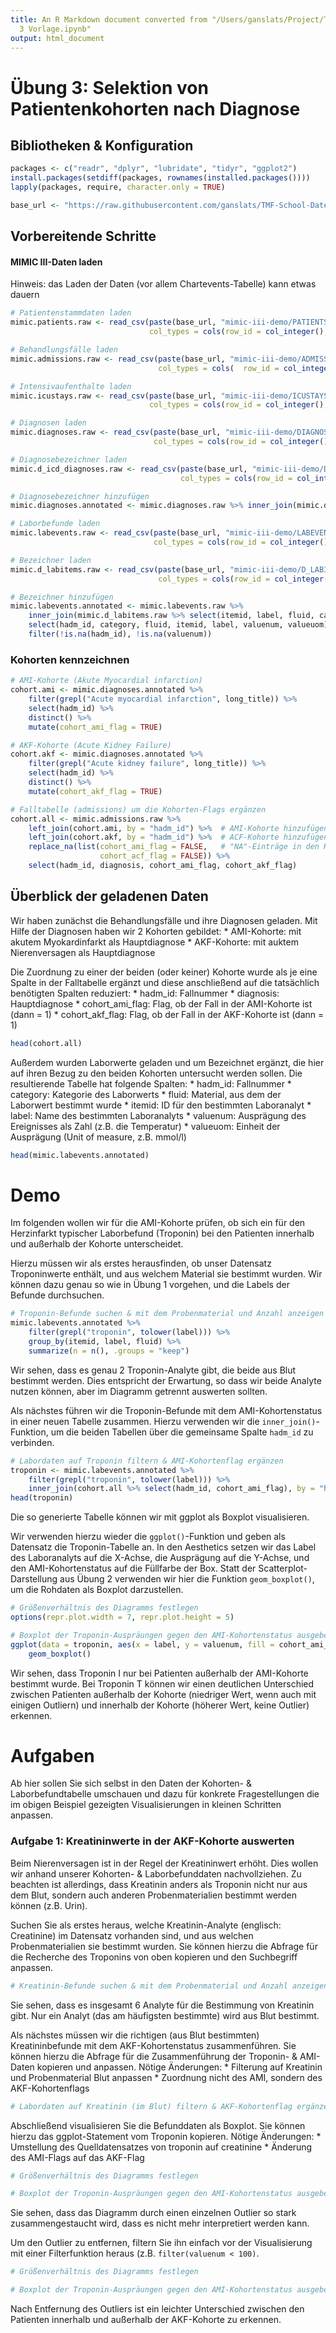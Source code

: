```yaml
---
title: An R Markdown document converted from "/Users/ganslats/Project/TMF-School/TMF-School-Datenanalyse-Visualisierung/Notebooks/Übung
  3 Vorlage.ipynb"
output: html_document
---
```


# Übung 3: Selektion von Patientenkohorten nach Diagnose

## Bibliotheken & Konfiguration

```r
packages <- c("readr", "dplyr", "lubridate", "tidyr", "ggplot2")
install.packages(setdiff(packages, rownames(installed.packages())))
lapply(packages, require, character.only = TRUE)

base_url <- "https://raw.githubusercontent.com/ganslats/TMF-School-Datenanalyse-Visualisierung/master/Rohdaten/"
```

## Vorbereitende Schritte

#### MIMIC III-Daten laden

Hinweis: das Laden der Daten (vor allem Chartevents-Tabelle) kann etwas dauern

```r
# Patientenstammdaten laden
mimic.patients.raw <- read_csv(paste(base_url, "mimic-iii-demo/PATIENTS.csv", sep=""),
                               col_types = cols(row_id = col_integer(), subject_id = col_integer(), gender = col_character(), dob = col_datetime(format = ""), dod = col_datetime(format = ""), dod_hosp = col_datetime(format = ""), dod_ssn = col_datetime(format = ""), expire_flag = col_double()))

# Behandlungsfälle laden
mimic.admissions.raw <- read_csv(paste(base_url, "mimic-iii-demo/ADMISSIONS.csv", sep=""),
                                 col_types = cols(  row_id = col_integer(), subject_id = col_integer(), hadm_id = col_integer(), admittime = col_datetime(format = ""), dischtime = col_datetime(format = ""), deathtime = col_datetime(format = ""), admission_type = col_character(), admission_location = col_character(), discharge_location = col_character(), insurance = col_character(), language = col_character(), religion = col_character(), marital_status = col_character(), ethnicity = col_character(), edregtime = col_datetime(format = ""), edouttime = col_datetime(format = ""), diagnosis = col_character(), hospital_expire_flag = col_double(), has_chartevents_data = col_double()))

# Intensivaufenthalte laden
mimic.icustays.raw <- read_csv(paste(base_url, "mimic-iii-demo/ICUSTAYS.csv", sep=""),
                               col_types = cols(row_id = col_integer(), subject_id = col_integer(), hadm_id = col_integer(), icustay_id = col_integer(), dbsource = col_character(), first_careunit = col_character(), last_careunit = col_character(), first_wardid = col_double(), last_wardid = col_double(), intime = col_datetime(format = ""), outtime = col_datetime(format = ""), los = col_double()))

# Diagnosen laden
mimic.diagnoses.raw <- read_csv(paste(base_url, "mimic-iii-demo/DIAGNOSES_ICD.csv", sep=""),
                                col_types = cols(row_id = col_integer(), subject_id = col_integer(), hadm_id = col_integer(), seq_num = col_integer(), icd9_code = col_character()))

# Diagnosebezeichner laden
mimic.d_icd_diagnoses.raw <- read_csv(paste(base_url, "mimic-iii-demo/D_ICD_DIAGNOSES.csv", sep=""),
                                      col_types = cols(row_id = col_integer(), icd9_code = col_character(), short_title = col_character(), long_title = col_character()))

# Diagnosebezeichner hinzufügen
mimic.diagnoses.annotated <- mimic.diagnoses.raw %>% inner_join(mimic.d_icd_diagnoses.raw %>% select(icd9_code, short_title, long_title), by = "icd9_code")

# Laborbefunde laden
mimic.labevents.raw <- read_csv(paste(base_url, "mimic-iii-demo/LABEVENTS.csv", sep=""),
                                col_types = cols(row_id = col_integer(), subject_id = col_integer(), hadm_id = col_integer(), itemid = col_integer(), charttime = col_datetime(format = ""), value = col_character(), valuenum = col_double(), valueuom = col_character(), flag = col_character()))

# Bezeichner laden
mimic.d_labitems.raw <- read_csv(paste(base_url, "mimic-iii-demo/D_LABITEMS.csv", sep=""),
                                 col_types = cols(row_id = col_integer(), itemid = col_integer(), label = col_character(), fluid = col_character(), category = col_character(), loinc_code = col_character()))

# Bezeichner hinzufügen
mimic.labevents.annotated <- mimic.labevents.raw %>% 
    inner_join(mimic.d_labitems.raw %>% select(itemid, label, fluid, category, loinc_code), by = "itemid") %>%
    select(hadm_id, category, fluid, itemid, label, valuenum, valueuom) %>%
    filter(!is.na(hadm_id), !is.na(valuenum))
```

### Kohorten kennzeichnen

```r
# AMI-Kohorte (Akute Myocardial infarction)
cohort.ami <- mimic.diagnoses.annotated %>% 
    filter(grepl("Acute myocardial infarction", long_title)) %>%
    select(hadm_id) %>%
    distinct() %>%
    mutate(cohort_ami_flag = TRUE)

# AKF-Kohorte (Acute Kidney Failure)
cohort.akf <- mimic.diagnoses.annotated %>% 
    filter(grepl("Acute kidney failure", long_title)) %>%
    select(hadm_id) %>%
    distinct() %>%
    mutate(cohort_akf_flag = TRUE)

# Falltabelle (admissions) um die Kohorten-Flags ergänzen
cohort.all <- mimic.admissions.raw %>%
    left_join(cohort.ami, by = "hadm_id") %>%  # AMI-Kohorte hinzufügen
    left_join(cohort.akf, by = "hadm_id") %>%  # ACF-Kohorte hinzufügen
    replace_na(list(cohort_ami_flag = FALSE,   # "NA"-Einträge in den Kohorten-Flags durch FALSE ersetzen
                    cohort_acf_flag = FALSE)) %>%
    select(hadm_id, diagnosis, cohort_ami_flag, cohort_akf_flag)
```

## Überblick der geladenen Daten

Wir haben zunächst die Behandlungsfälle und ihre Diagnosen geladen. Mit Hilfe der Diagnosen haben wir 2 Kohorten gebildet:
* AMI-Kohorte: mit akutem Myokardinfarkt als Hauptdiagnose
* AKF-Kohorte: mit auktem Nierenversagen als Hauptdiagnose

Die Zuordnung zu einer der beiden (oder keiner) Kohorte wurde als je eine Spalte in der Falltabelle ergänzt und diese anschließend auf die tatsächlich benötigten Spalten reduziert:
* hadm_id: Fallnummer
* diagnosis: Hauptdiagnose
* cohort_ami_flag: Flag, ob der Fall in der AMI-Kohorte ist (dann = 1)
* cohort_akf_flag: Flag, ob der Fall in der AKF-Kohorte ist (dann = 1)

```r
head(cohort.all)
```

Außerdem wurden Laborwerte geladen und um Bezeichnet ergänzt, die hier auf ihren Bezug zu den beiden Kohorten untersucht werden sollen. Die resultierende Tabelle hat folgende Spalten:
* hadm_id: Fallnummer
* category: Kategorie des Laborwerts
* fluid: Material, aus dem der Laborwert bestimmt wurde
* itemid: ID für den bestimmten Laboranalyt
* label: Name des bestimmten Laboranalyts
* valuenum: Ausprägung des Ereignisses als Zahl (z.B. die Temperatur)
* valueuom: Einheit der Ausprägung (Unit of measure, z.B. mmol/l)

```r
head(mimic.labevents.annotated)
```

# Demo

Im folgenden wollen wir für die AMI-Kohorte prüfen, ob sich ein für den Herzinfarkt typischer Laborbefund (Troponin) bei den Patienten innerhalb und außerhalb der Kohorte unterscheidet.

Hierzu müssen wir als erstes herausfinden, ob unser Datensatz Troponinwerte enthält, und aus welchem Material sie bestimmt wurden. Wir können dazu genau so wie in Übung 1 vorgehen, und die Labels der Befunde durchsuchen.

```r
# Troponin-Befunde suchen & mit dem Probenmaterial und Anzahl anzeigen
mimic.labevents.annotated %>%
    filter(grepl("troponin", tolower(label))) %>%
    group_by(itemid, label, fluid) %>%
    summarize(n = n(), .groups = "keep")
```

Wir sehen, dass es genau 2 Troponin-Analyte gibt, die beide aus Blut bestimmt werden. Dies entspricht der Erwartung, so dass wir beide Analyte nutzen können, aber im Diagramm getrennt auswerten sollten.

Als nächstes führen wir die Troponin-Befunde mit dem AMI-Kohortenstatus in einer neuen Tabelle zusammen.
Hierzu verwenden wir die `inner_join()`-Funktion, um die beiden Tabellen über die gemeinsame Spalte `hadm_id` zu verbinden.

```r
# Labordaten auf Troponin filtern & AMI-Kohortenflag ergänzen
troponin <- mimic.labevents.annotated %>%
    filter(grepl("troponin", tolower(label))) %>%
    inner_join(cohort.all %>% select(hadm_id, cohort_ami_flag), by = "hadm_id")
head(troponin)
```

Die so generierte Tabelle können wir mit ggplot als Boxplot visualisieren.

Wir verwenden hierzu wieder die `ggplot()`-Funktion und geben als Datensatz die Troponin-Tabelle an. In den Aesthetics setzen wir das Label des Laboranalyts auf die X-Achse, die Ausprägung auf die Y-Achse, und den AMI-Kohortenstatus auf die Füllfarbe der Box. Statt der Scatterplot-Darstellung aus Übung 2 verwenden wir hier die Funktion `geom_boxplot()`, um die Rohdaten als Boxplot darzustellen.

```r
# Größenverhältnis des Diagramms festlegen
options(repr.plot.width = 7, repr.plot.height = 5)

# Boxplot der Troponin-Auspräungen gegen den AMI-Kohortenstatus ausgeben
ggplot(data = troponin, aes(x = label, y = valuenum, fill = cohort_ami_flag)) +
    geom_boxplot()
```

Wir sehen, dass Troponin I nur bei Patienten außerhalb der AMI-Kohorte bestimmt wurde. Bei Troponin T können wir einen deutlichen Unterschied zwischen Patienten außerhalb der Kohorte (niedriger Wert, wenn auch mit einigen Outliern) und innerhalb der Kohorte (höherer Wert, keine Outlier) erkennen.

# Aufgaben

Ab hier sollen Sie sich selbst in den Daten der Kohorten- & Laborbefundtabelle umschauen und dazu für konkrete Fragestellungen die im obigen Beispiel gezeigten Visualisierungen in kleinen Schritten anpassen.

### Aufgabe 1: Kreatininwerte in der AKF-Kohorte auswerten

Beim Nierenversagen ist in der Regel der Kreatininwert erhöht. Dies wollen wir anhand unserer Kohorten- & Laborbefunddaten nachvollziehen. Zu beachten ist allerdings, dass Kreatinin anders als Troponin nicht nur aus dem Blut, sondern auch anderen Probenmaterialien bestimmt werden können (z.B. Urin).

Suchen Sie als erstes heraus, welche Kreatinin-Analyte (englisch: Creatinine) im Datensatz vorhanden sind, und aus welchen Probenmaterialien sie bestimmt wurden. Sie können hierzu die Abfrage für die Recherche des Troponins von oben kopieren und den Suchbegriff anpassen.

```r
# Kreatinin-Befunde suchen & mit dem Probenmaterial und Anzahl anzeigen
```

Sie sehen, dass es insgesamt 6 Analyte für die Bestimmung von Kreatinin gibt. 
Nur ein Analyt (das am häufigsten bestimmte) wird aus Blut bestimmt. 

Als nächstes müssen wir die richtigen (aus Blut bestimmten) Kreatininbefunde mit dem AKF-Kohortenstatus zusammenführen.
Sie können hierzu die Abfrage für die Zusammenführung der Troponin- & AMI-Daten kopieren und anpassen. Nötige Änderungen:
* Filterung auf Kreatinin und Probenmaterial Blut anpassen
* Zuordnung nicht des AMI, sondern des AKF-Kohortenflags

```r
# Labordaten auf Kreatinin (im Blut) filtern & AKF-Kohortenflag ergänzen
```

Abschließend visualisieren Sie die Befunddaten als Boxplot. Sie können hierzu das ggplot-Statement vom Troponin kopieren. Nötige Änderungen:
* Umstellung des Quelldatensatzes von troponin auf creatinine
* Änderung des AMI-Flags auf das AKF-Flag

```r
# Größenverhältnis des Diagramms festlegen

# Boxplot der Troponin-Auspräungen gegen den AMI-Kohortenstatus ausgeben
```

Sie sehen, dass das Diagramm durch einen einzelnen Outlier so stark zusammengestaucht wird, dass es nicht mehr interpretiert werden kann. 

Um den Outlier zu entfernen, filtern Sie ihn einfach vor der Visualisierung mit einer Filterfunktion heraus (z.B. `filter(valuenum < 100)`.

```r
# Größenverhältnis des Diagramms festlegen

# Boxplot der Troponin-Auspräungen gegen den AMI-Kohortenstatus ausgeben
```

Nach Entfernung des Outliers ist ein leichter Unterschied zwischen den Patienten innerhalb und außerhalb der AKF-Kohorte zu erkennen.

